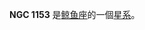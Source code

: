 {{NGCInfoBox|NGCID=NGC 1153|發現者=弗里德里希·威廉·赫歇爾|發現日期=1784年12月13日|其他編號=UGC 2439,MCG 0-8-59,ZWG 389.55|曆元=J2000.0|赤經=2時58分10.2秒
|赤緯=3°21'43"|星座=鲸鱼座|星體=星系|星等=12.5|表面亮度=12.2|藍等=13.4}}

'''NGC 1153''' 是[[鲸鱼座|鲸鱼座]]的一個[[星系|星系]]。

{{NGCReference|1153}}

{{Catalogs|NGC=1153}}

{{Galaxy-stub}}